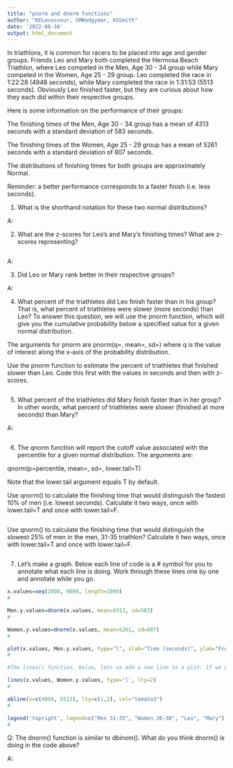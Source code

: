 ---
title: "pnorm and dnorm functions"
author: "KELevasseur, SMWadgymar, KGSmith"
date: '2022-08-16'
output: html_document
---


In triathlons, it is common for racers to be placed into age and gender groups. Friends Leo and Mary both completed the Hermosa Beach Triathlon, where Leo competed in the Men, Age 30 - 34 group while Mary competed in the Women, Age 25 - 29 group. Leo completed the race in 1:22:28 (4948 seconds), while Mary completed the race in 1:31:53 (5513 seconds). Obviously Leo finished faster, but they are curious about how they each did within their respective groups.

Here is some information on the performance of their groups:

The finishing times of the Men, Age 30 - 34 group has a mean of 4313 seconds with a standard deviation of 583 seconds.

The finishing times of the Women, Age 25 - 29 group has a mean of 5261 seconds with a standard deviation of 807 seconds.

The distributions of finishing times for both groups are approximately Normal.

Reminder: a better performance corresponds to a faster finish (i.e. less seconds).



1) What is the shorthand notation for these two normal distributions?

A:


2) What are the z-scores for Leo's and Mary's finishing times? What are z-scores representing?

```{r}

```

A: 


3) Did Leo or Mary rank better in their respective groups?

A: 


4) What percent of the triathletes did Leo finish faster than in his group? That is, what percent of triathletes were slower (more seconds) than Leo? To answer this question, we will use the pnorm function, which will give you the cumulative probability below a specified value for a given normal distribution.

The arguments for pnorm are pnorm(q=, mean=, sd=) where q is the value of interest along the x-axis of the probability distribution.

Use the pnorm function to estimate the percent of triathletes that finished slower than Leo. Code this first with the values in seconds and then with z-scores.

```{r}

```



5) What percent of the triathletes did Mary finish faster than in her group? In other words, what percent of triathletes were slower (finished at more seconds) than Mary?

A:
```{r}

```



6) The qnorm function will report the cutoff value associated with the percentile for a given normal distribution. The arguments are:

qnorm(p=percentile, mean=, sd=, lower.tail=T)

Note that the lower.tail argument equals T by default.


Use qnorm() to calculate the finishing time that would distinguish the fastest 10% of men (i.e. lowest seconds). Calculate it two ways, once with lower.tail=T and once with lower.tail=F.

```{r}

```

Use qnorm() to calculate the finishing time that would distinguish the slowest 25% of men in the men, 31-35 triathlon? Calculate it two ways, once with lower.tail=T and once with lower.tail=F.

```{r}

```




7) Let's make a graph.  Below each line of code is a # symbol for you to annotate what each line is doing. Work through these lines one by one and annotate while you go.  

```{r}
x.values=seq(2000, 9000, length=1000)
# 

Men.y.values=dnorm(x.values, mean=4313, sd=583)
# 

Women.y.values=dnorm(x.values, mean=5261, sd=807)
# 

plot(x.values, Men.y.values, type="l", xlab="Time (seconds)", ylab="Frequency")
# 

#The lines() function, below, lets us add a new line to a plot. If we used plot(), it would produce a second plot. But what we want is one plot with two distributions on it, and lines() lets us add the second distribution to the first plot

lines(x.values, Women.y.values, type='l', lty=2)
# 

abline(v=c(4948, 5513), lty=c(1,2), col="tomato3")
# 

legend('topright', legend=c("Men 31-35", "Women 26-30", "Leo", "Mary"), lty=1:2, cex=0.8)
#
```

Q: The dnorm() function is similar to dbinom().  What do you think dnorm() is doing in the code above?

A:

